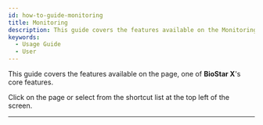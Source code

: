 ```yaml
---
id: how-to-guide-monitoring
title: Monitoring
description: This guide covers the features available on the Monitoring page, one of BioStar X's core features.
keywords:
  - Usage Guide
  - User
---
```


This guide covers the features available on the <Cmd sid='shell.header.arena' /> page, one of **BioStar X**'s core features. 

Click <Cmd sid='shell.header.arena' /> on the <Cmd sid='shell.header.launcher' /> page or select <Cmd sid='shell.header.arena' /> from the shortcut list at the top left of the screen.

---

<Overview />

